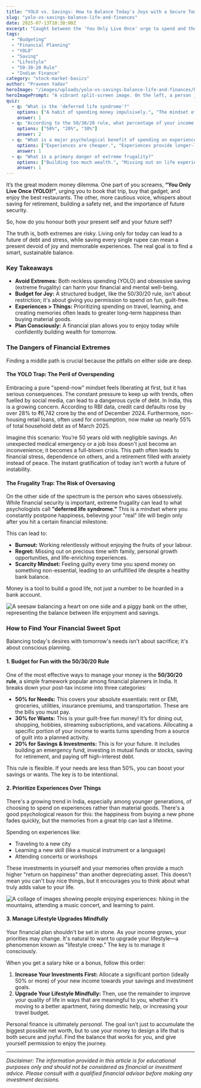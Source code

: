 ```yaml
---
title: "YOLO vs. Savings: How to Balance Today's Joys with a Secure Tomorrow"
slug: "yolo-vs-savings-balance-life-and-finances"
date: 2025-07-13T10:30:00Z
excerpt: "Caught between the 'You Only Live Once' urge to spend and the pressure to save? This practical guide for Indians explores how to find a healthy financial balance, enjoy life now, and build a comfortable tomorrow without regret."
tags:
  - "Budgeting"
  - "Financial Planning"
  - "YOLO"
  - "Saving"
  - "Lifestyle"
  - "50-30-20 Rule"
  - "Indian Finance"
category: "stock-market-basics"
author: "Praveen Yadav"
heroImage: "/images/uploads/yolo-vs-savings-balance-life-and-finances/hero-image.jpg"
heroImagePrompt: "A vibrant split-screen image. On the left, a person joyfully throws confetti, symbolizing 'YOLO'. On the right, a hand carefully places a coin into a growing piggy bank, symbolizing savings. The two sides blend in the middle, representing a balanced financial life."
quiz:
  - q: "What is the 'deferred life syndrome'?"
    options: ["A habit of spending money impulsively.", "The mindset of constantly postponing happiness for a future goal.", "A strategy for early retirement."]
    answer: 1
  - q: "According to the 50/30/20 rule, what percentage of your income should be allocated to 'wants'?"
    options: ["50%", "20%", "30%"]
    answer: 2
  - q: "What is a major psychological benefit of spending on experiences over material goods?"
    options: ["Experiences are cheaper.", "Experiences provide longer-lasting happiness and memories.", "Material goods depreciate in value."]
    answer: 1
  - q: "What is a primary danger of extreme frugality?"
    options: ["Building too much wealth.", "Missing out on life experiences and potential burnout.", "Having too much money in a savings account."]
    answer: 1
---
```


It’s the great modern money dilemma. One part of you screams, **“You Only Live Once (YOLO)!”**, urging you to book that trip, buy that gadget, and enjoy the best restaurants. The other, more cautious voice, whispers about saving for retirement, building a safety net, and the importance of future security.

So, how do you honour both your present self and your future self?

The truth is, both extremes are risky. Living only for today can lead to a future of debt and stress, while saving every single rupee can mean a present devoid of joy and memorable experiences. The real goal is to find a smart, sustainable balance.

### Key Takeaways

*   **Avoid Extremes:** Both reckless spending (YOLO) and obsessive saving (extreme frugality) can harm your financial and mental well-being.
*   **Budget for Joy:** A structured budget, like the 50/30/20 rule, isn't about restriction; it's about giving you permission to spend on fun, guilt-free.
*   **Experiences > Things:** Prioritizing spending on travel, learning, and creating memories often leads to greater long-term happiness than buying material goods.
*   **Plan Consciously:** A financial plan allows you to enjoy today while confidently building wealth for tomorrow.

### The Dangers of Financial Extremes

Finding a middle path is crucial because the pitfalls on either side are deep.

#### The YOLO Trap: The Peril of Overspending

Embracing a pure "spend-now" mindset feels liberating at first, but it has serious consequences. The constant pressure to keep up with trends, often fuelled by social media, can lead to a dangerous cycle of debt. In India, this is a growing concern. According to RBI data, credit card defaults rose by over 28% to ₹6,742 crore by the end of December 2024. Furthermore, non-housing retail loans, often used for consumption, now make up nearly 55% of total household debt as of March 2025.

Imagine this scenario: You’re 50 years old with negligible savings. An unexpected medical emergency or a job loss doesn't just become an inconvenience; it becomes a full-blown crisis. This path often leads to financial stress, dependence on others, and a retirement filled with anxiety instead of peace. The instant gratification of today isn't worth a future of instability.

#### The Frugality Trap: The Risk of Oversaving

On the other side of the spectrum is the person who saves obsessively. While financial security is important, extreme frugality can lead to what psychologists call **"deferred life syndrome."** This is a mindset where you constantly postpone happiness, believing your "real" life will begin only after you hit a certain financial milestone.

This can lead to:
*   **Burnout:** Working relentlessly without enjoying the fruits of your labour.
*   **Regret:** Missing out on precious time with family, personal growth opportunities, and life-enriching experiences.
*   **Scarcity Mindset:** Feeling guilty every time you spend money on something non-essential, leading to an unfulfilled life despite a healthy bank balance.

Money is a tool to build a good life, not just a number to be hoarded in a bank account.

![A seesaw balancing a heart on one side and a piggy bank on the other, representing the balance between life enjoyment and savings.](/images/uploads/yolo-vs-savings-balance-life-and-finances/balance-enjoyment-savings.png)

### How to Find Your Financial Sweet Spot

Balancing today's desires with tomorrow's needs isn't about sacrifice; it's about conscious planning.

#### 1. Budget for Fun with the 50/30/20 Rule

One of the most effective ways to manage your money is the **50/30/20 rule**, a simple framework popular among financial planners in India. It breaks down your post-tax income into three categories:

*   **50% for Needs:** This covers your absolute essentials: rent or EMI, groceries, utilities, insurance premiums, and transportation. These are the bills you must pay.
*   **30% for Wants:** This is your guilt-free fun money! It’s for dining out, shopping, hobbies, streaming subscriptions, and vacations. Allocating a specific portion of your income to wants turns spending from a source of guilt into a planned activity.
*   **20% for Savings & Investments:** This is for your future. It includes building an emergency fund, investing in mutual funds or stocks, saving for retirement, and paying off high-interest debt.

This rule is flexible. If your needs are less than 50%, you can boost your savings or wants. The key is to be intentional.

#### 2. Prioritize Experiences Over Things

There's a growing trend in India, especially among younger generations, of choosing to spend on experiences rather than material goods. There's a good psychological reason for this: the happiness from buying a new phone fades quickly, but the memories from a great trip can last a lifetime.

Spending on experiences like:
*   Traveling to a new city
*   Learning a new skill (like a musical instrument or a language)
*   Attending concerts or workshops

These investments in yourself and your memories often provide a much higher "return on happiness" than another depreciating asset. This doesn't mean you can't buy nice things, but it encourages you to think about what truly adds value to your life.

![A collage of images showing people enjoying experiences: hiking in the mountains, attending a music concert, and learning to paint.](/images/uploads/yolo-vs-savings-balance-life-and-finances/experiences-over-things.png)

#### 3. Manage Lifestyle Upgrades Mindfully

Your financial plan shouldn't be set in stone. As your income grows, your priorities may change. It's natural to want to upgrade your lifestyle—a phenomenon known as "lifestyle creep." The key is to manage it consciously.

When you get a salary hike or a bonus, follow this order:
1.  **Increase Your Investments First:** Allocate a significant portion (ideally 50% or more) of your new income towards your savings and investment goals.
2.  **Upgrade Your Lifestyle Mindfully:** Then, use the remainder to improve your quality of life in ways that are meaningful to you, whether it's moving to a better apartment, hiring domestic help, or increasing your travel budget.

Personal finance is ultimately *personal*. The goal isn't just to accumulate the biggest possible net worth, but to use your money to design a life that is both secure and joyful. Find the balance that works for you, and give yourself permission to enjoy the journey.

***

*Disclaimer: The information provided in this article is for educational purposes only and should not be considered as financial or investment advice. Please consult with a qualified financial advisor before making any investment decisions.*